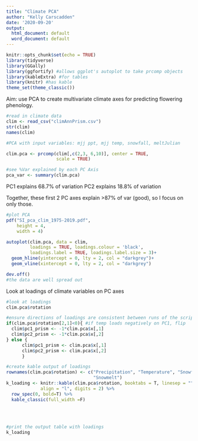 ```yaml
---
title: "Climate PCA"
author: "Kelly Carscadden"
date: '2020-09-20'
output:
  html_document: default
  word_document: default
---
```


```r
knitr::opts_chunk$set(echo = TRUE)
library(tidyverse)
library(GGally)
library(ggfortify) #allows ggplot's autoplot to take prcomp objects
library(kableExtra) #for tables
library(knitr) #has kable
theme_set(theme_classic())
```

Aim: use PCA to create multivariate climate axes for predicting flowering phenology. 

```r
#read in climate data
clim <- read_csv("climAnnPrism.csv")
str(clim)
names(clim)

#PCA with input variables: mjj ppt, mjj temp, snowfall, meltJulian

clim.pca <- prcomp(clim[,c(2,3, 6,10)], center = TRUE,
                   scale = TRUE) 

#see %Var explained by each PC Axis
pca_var <- summary(clim.pca)
```

PC1 explains 68.7% of variation
PC2 explains 18.8% of variation

Together, these first 2 PC axes explain >87% of var (good), so I focus on only those.

```r
#plot PCA
pdf("SI_pca_clim_1975-2019.pdf",
    height = 4,
    width = 4)

autoplot(clim.pca, data = clim,
         loadings = TRUE, loadings.colour = 'black',
         loadings.label = TRUE, loadings.label.size = 3)+
  geom_hline(yintercept = 0, lty = 2, col = "darkgrey")+
  geom_vline(xintercept = 0, lty = 2, col = "darkgrey")

dev.off()
#the data are well spread out
```

Look at loadings of climate variables on PC axes

```r
#look at loadings
clim.pca$rotation 

#ensure directions of loadings are consistent between runs of the script (i.e., keep high PC1 = high temperature)
if(clim.pca$rotation[2,1]<0){ #if temp loads negatively on PC1, flip
  clim$pc1_prism <- -1*clim.pca$x[,1]
  clim$pc2_prism <- -1*clim.pca$x[,2]
} else {
      clim$pc1_prism <- clim.pca$x[,1]
      clim$pc2_prism <- clim.pca$x[,2]
      }

#create kable output of loadings
rownames(clim.pca$rotation) <- c("Precipitation", "Temperature", "Snowfall",
                                 "Snowmelt")
k_loading <- knitr::kable(clim.pca$rotation, booktabs = T, linesep = "",
             align = "l", digits = 2) %>%
  row_spec(0, bold=T) %>% 
  kable_classic(full_width =F)
  
```

<br>

```r
#print the output table with loadings
k_loading
```